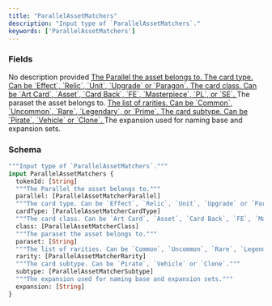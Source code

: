 ```yaml
---
title: "ParallelAssetMatchers"
description: "Input type of `ParallelAssetMatchers`."
keywords: ['ParallelAssetMatchers']
---
```


### Fields

<ResponseField name="tokenId" type="[String]">
  No description provided
</ResponseField>

<a href="/api-reference/types/parallelassetmatcherparallel">
  <ResponseField name="parallel" type="[ParallelAssetMatcherParallel]">
    The Parallel the asset belongs to.
  </ResponseField>
</a>

<a href="/api-reference/types/parallelassetmatchercardtype">
  <ResponseField name="cardType" type="[ParallelAssetMatcherCardType]">
    The card type. Can be `Effect`, `Relic`, `Unit`, `Upgrade` or `Paragon`.
  </ResponseField>
</a>

<a href="/api-reference/types/parallelassetmatcherclass">
  <ResponseField name="class" type="[ParallelAssetMatcherClass]">
    The card class. Can be `Art Card`, `Asset`, `Card Back`, `FE`, `Masterpiece`, `PL`, or `SE`.
  </ResponseField>
</a>

<ResponseField name="paraset" type="[String]">
  The paraset the asset belongs to.
</ResponseField>

<a href="/api-reference/types/parallelassetmatcherrarity">
  <ResponseField name="rarity" type="[ParallelAssetMatcherRarity]">
    The list of rarities. Can be `Common`, `Uncommon`, `Rare`, `Legendary`, or `Prime`.
  </ResponseField>
</a>

<a href="/api-reference/types/parallelassetmatchersubtype">
  <ResponseField name="subtype" type="[ParallelAssetMatcherSubtype]">
    The card subtype. Can be `Pirate`, `Vehicle` or `Clone`.
  </ResponseField>
</a>

<ResponseField name="expansion" type="[String]">
  The expansion used for naming base and expansion sets.
</ResponseField>

### Schema


```graphql 
"""Input type of `ParallelAssetMatchers`."""
input ParallelAssetMatchers {
  tokenId: [String]
  """The Parallel the asset belongs to."""
  parallel: [ParallelAssetMatcherParallel]
  """The card type. Can be `Effect`, `Relic`, `Unit`, `Upgrade` or `Paragon`."""
  cardType: [ParallelAssetMatcherCardType]
  """The card class. Can be `Art Card`, `Asset`, `Card Back`, `FE`, `Masterpiece`, `PL`, or `SE`."""
  class: [ParallelAssetMatcherClass]
  """The paraset the asset belongs to."""
  paraset: [String]
  """The list of rarities. Can be `Common`, `Uncommon`, `Rare`, `Legendary`, or `Prime`."""
  rarity: [ParallelAssetMatcherRarity]
  """The card subtype. Can be `Pirate`, `Vehicle` or `Clone`."""
  subtype: [ParallelAssetMatcherSubtype]
  """The expansion used for naming base and expansion sets."""
  expansion: [String]
}
```
